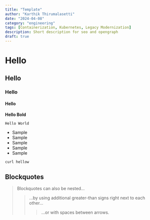 ```yaml
---
title: "Template"
author: "Karthik Thirumalasetti"
date: "2024-04-08"
category: "engineering"
tags: [Containerization, Kubernetes, Legacy Modernization]
description: Short description for seo and opengraph
draft: true
---
```


# Hello
## Hello
### Hello
#### Hello


**Hello Bold**

` Hello World `

- Sample
- Sample
- Sample
- Sample
- Sample


```bash
curl hellow 
```


## Blockquotes

> Blockquotes can also be nested...
>> ...by using additional greater-than signs right next to each other...
> > > ...or with spaces between arrows.
